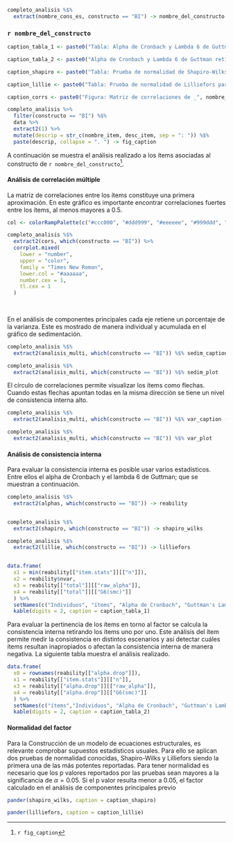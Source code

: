 ```r
completo_analisis %$% 
  extract(nombre_cons_es, constructo == "BI") -> nombre_del_constructo

```


### `r nombre_del_constructo`


```r
caption_tabla_1 <- paste0("Tabla: Alpha de Cronbach y Lambda 6 de Guttman para _", nombre_del_constructo,"_. Fuente: elaboración propia.")

caption_tabla_2 <- paste0("Alpha de Cronbach y Lambda 6 de Guttman retirando cada ítem para _", nombre_del_constructo,"_. Fuente: elaboración propia.")

caption_shapiro <- paste0("Tabla: Prueba de normalidad de Shapiro-Wilks para _", nombre_del_constructo,"_. Fuente: elaboración propia.")

caption_lillie <- paste0("Tabla: Prueba de normalidad de Lilliefors para _", nombre_del_constructo,"_. Fuente: elaboración propia.")

caption_corrs <- paste0("Figura: Matriz de correlaciones de _", nombre_del_constructo, "_. Fuente: elaboración propia utilizando el software estadístico R [@rbase].") 

completo_analisis %>% 
  filter(constructo == "BI") %$%
  data %>% 
  extract2(1) %>%
  mutate(descrip = str_c(nombre_item, desc_item, sep = ": ")) %$% 
  paste(descrip, collapse = ". ") -> fig_caption


```



A continuación se muestra el análisis realizado a los ítems asociadas al constructo de `r nombre_del_constructo`^[`r fig_caption`].


#### Análisis de correlación múltiple

La matriz de correlaciones entre los ítems constituye una primera aproximación. En este gráfico es importante encontrar correlaciones fuertes entre los ítems, al menos mayores a 0.5.

```r


col <- colorRampPalette(c("#ccc000", "#ddd999", "#eeeeee", "#999ddd", "#000ccc"))

completo_analisis %$% 
  extract2(cors, which(constructo == "BI")) %>% 
  corrplot.mixed(
    lower = "number", 
    upper = "color", 
    family = "Times New Roman", 
    lower.col = "#aaaaaa",  
    number.cex = 1, 
    tl.cex = 1
  )
  
  
```

En el análisis de componentes principales cada eje retiene un porcentaje de la varianza. Este es mostrado de manera individual y acumulada en el gráfico de sedimentación. 


```r
completo_analisis %$% 
  extract2(analisis_multi, which(constructo == "BI")) %$% sedim_caption -> sedim_cap

```

```r
completo_analisis %$% 
  extract2(analisis_multi, which(constructo == "BI")) %$% sedim_plot 

```
El círculo de correlaciones permite visualizar los ítems como flechas. Cuando estas flechas apuntan todas en la misma dirección se tiene un nivel de consistencia interna alto.

```r
completo_analisis %$% 
  extract2(analisis_multi, which(constructo == "BI")) %$% var_caption -> var_caption

```

```r
completo_analisis %$% 
  extract2(analisis_multi, which(constructo == "BI")) %$% var_plot 

```


#### Análisis de consistencia interna

Para evaluar la consistencia interna es posible usar varios estadísticos. Entre ellos el alpha de Cronbach y el lambda 6 de Guttman; que se muestran a continuación.


```r

completo_analisis %$% 
  extract2(alphas, which(constructo == "BI")) -> reability


completo_analisis %$% 
  extract2(shapiro, which(constructo == "BI")) -> shapiro_wilks

completo_analisis %$% 
  extract2(lillie, which(constructo == "BI")) -> lilliefors


data.frame(
  x1 = min(reability[["item.stats"]][["n"]]),
  x2 = reability$nvar,
  x3 = reability[["total"]][["raw_alpha"]],
  x4 = reability[["total"]][["G6(smc)"]]
  ) %>% 
  setNames(c("Individuos", "ítems", "Alpha de Cronbach", "Guttman's Lambda 6")) %>% 
  kable(digits = 2, caption = caption_tabla_1)

```

Para evaluar la pertinencia de los ítems en torno al factor se calcula la consistencia interna retirando los ítems uno por uno. Este análisis del ítem permite medir la consistencia en distintos escenarios y así detectar cuáles ítems resultan inapropiados o afectan la consistencia interna de manera negativa. La siguiente tabla muestra el análisis realizado.

```r

data.frame(
  x0 = rownames(reability[["alpha.drop"]]),
  x1 = reability[["item.stats"]][["n"]],
  x3 = reability[["alpha.drop"]][["raw_alpha"]],
  x4 = reability[["alpha.drop"]][["G6(smc)"]]
  ) %>% 
  setNames(c("ítems","Individuos", "Alpha de Cronbach", "Guttman's Lambda 6")) %>% 
  kable(digits = 2, caption = caption_tabla_2)

```

#### Normalidad del factor

Para la Construcción de un modelo de ecuaciones estructurales, es relevante comprobar supuestos estadísticos usuales. Para ello se aplican dos pruebas de normalidad conocidas, Shapiro-Wilks y Lilliefors siendo la primera una de las más potentes reportadas. Para tener normalidad es necesario que los p valores reportados por las pruebas sean mayores a la significancia de $\alpha = 0.05$. Si el p valor resulta menor a 0.05, el factor calculado en el análisis de componentes principales previo 


```r
pander(shapiro_wilks, caption = caption_shapiro)

```


```r
pander(lilliefors, caption = caption_lillie)

```


